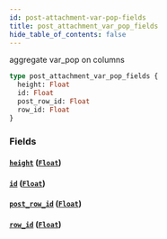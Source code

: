 ```yaml
---
id: post-attachment-var-pop-fields
title: post_attachment_var_pop_fields
hide_table_of_contents: false
---
```


aggregate var_pop on columns

```graphql
type post_attachment_var_pop_fields {
  height: Float
  id: Float
  post_row_id: Float
  row_id: Float
}
```

### Fields

#### [`height`](#) ([`Float`](../scalars/float))

#### [`id`](#) ([`Float`](../scalars/float))

#### [`post_row_id`](#) ([`Float`](../scalars/float))

#### [`row_id`](#) ([`Float`](../scalars/float))
